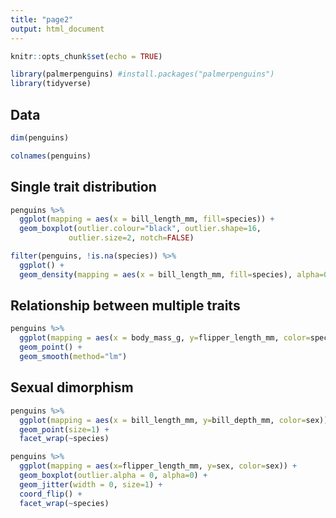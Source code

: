 ```yaml
---
title: "page2"
output: html_document
---
```




```r
knitr::opts_chunk$set(echo = TRUE)
```


```r
library(palmerpenguins) #install.packages("palmerpenguins")
library(tidyverse)
```


## Data
```r
dim(penguins)
```
```r
colnames(penguins)
```
## Single trait distribution
```r
penguins %>%
  ggplot(mapping = aes(x = bill_length_mm, fill=species)) +
  geom_boxplot(outlier.colour="black", outlier.shape=16,
             outlier.size=2, notch=FALSE)
```



```r
filter(penguins, !is.na(species)) %>%
  ggplot() +
  geom_density(mapping = aes(x = bill_length_mm, fill=species), alpha=0.5)
```



## Relationship between multiple traits
```r
penguins %>%
  ggplot(mapping = aes(x = body_mass_g, y=flipper_length_mm, color=species)) +
  geom_point() +
  geom_smooth(method="lm")
```
  
## Sexual dimorphism
```r
penguins %>%
  ggplot(mapping = aes(x = bill_length_mm, y=bill_depth_mm, color=sex)) +
  geom_point(size=1) +
  facet_wrap(~species)
```

```r
penguins %>%
  ggplot(mapping = aes(x=flipper_length_mm, y=sex, color=sex)) +
  geom_boxplot(outlier.alpha = 0, alpha=0) +
  geom_jitter(width = 0, size=1) +
  coord_flip() +
  facet_wrap(~species)
```
